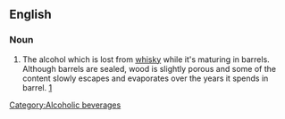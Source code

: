 ==English==

===Noun===
{{en-noun|sg=[[angel]][['s]] [[dram]]|-}}

# {{jargon}} The alcohol which is lost from [[whisky]] while it's maturing in barrels.  Although barrels are sealed, wood is slightly porous and some of the content slowly escapes and evaporates over the years it spends in barrel. [http://www.freeduty.com/en/showknow.php?cat=21&chap=9]<!-- this is a manufacturer, also seen the term explained on TV one time, somewhere -->

[[Category:Alcoholic beverages]]<!-- is there a category for the technology of alcohol production as opposed to the resulting drinks? -->